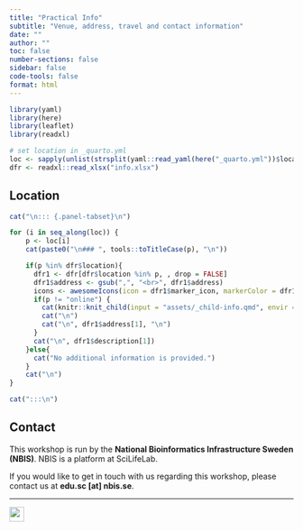 ```yaml
---
title: "Practical Info"
subtitle: "Venue, address, travel and contact information"
date: ""
author: ""
toc: false
number-sections: false
sidebar: false
code-tools: false
format: html
---
```


```r
library(yaml)
library(here)
library(leaflet)
library(readxl)

# set location in _quarto.yml
loc <- sapply(unlist(strsplit(yaml::read_yaml(here("_quarto.yml"))$location,";|,")),trimws)
dfr <- readxl::read_xlsx("info.xlsx")
```

## Location

```r
cat("\n::: {.panel-tabset}\n")

for (i in seq_along(loc)) {
    p <- loc[i]
    cat(paste0("\n### ", tools::toTitleCase(p), "\n"))

    if(p %in% dfr$location){
      dfr1 <- dfr[dfr$location %in% p, , drop = FALSE]
      dfr1$address <- gsub(",", "<br>", dfr1$address)
      icons <- awesomeIcons(icon = dfr1$marker_icon, markerColor = dfr1$marker_colour, iconColor = "#FFFFFF", library = "fa")
      if(p != "online") {
        cat(knitr::knit_child(input = "assets/_child-info.qmd", envir = environment(), quiet = TRUE))
        cat("\n")
        cat("\n", dfr1$address[1], "\n")
      }
      cat("\n", dfr1$description[1])
    }else{
      cat("No additional information is provided.")
    }
    cat("\n")
}

cat(":::\n")
```

## Contact

This workshop is run by the **National Bioinformatics Infrastructure Sweden (NBIS)**. NBIS is a platform at SciLifeLab.

If you would like to get in touch with us regarding this workshop, please contact us at **edu.sc [at] nbis.se**.

***

![](assets/logos/nbis-scilifelab.svg){height="26px"}
